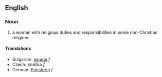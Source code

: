 ==English==

===Noun===

# a woman with religious duties and responsibilities in some non-Christian religions

====Translations====

*Bulgarian: [[жрица]] ''f''
*Czech:  kněžka  ''f''
*German: [[Priesterin]] ''f''